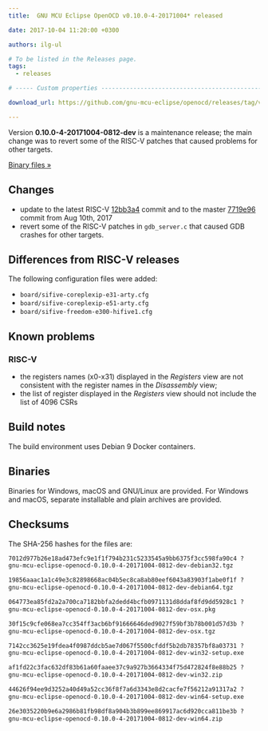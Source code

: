 ```yaml
---
title:  GNU MCU Eclipse OpenOCD v0.10.0-4-20171004* released

date: 2017-10-04 11:20:00 +0300

authors: ilg-ul

# To be listed in the Releases page.
tags:
  - releases

# ----- Custom properties -----------------------------------------------------

download_url: https://github.com/gnu-mcu-eclipse/openocd/releases/tag/v0.10.0-4-20171004-0812-dev

---
```


Version **0.10.0-4-20171004-0812-dev** is a maintenance release; the main change was to revert some of the RISC-V patches that caused problems for other targets.

<!-- truncate -->

<p><a href={ frontMatter.download_url }>Binary files »</a></p>

## Changes

* update to the latest RISC-V [12bb3a4](https://github.com/gnu-mcu-eclipse/openocd/commit/12bb3a4fd4a3fe52e15ff01dfff1a7a723d46463) commit and to the master [7719e96](https://github.com/gnu-mcu-eclipse/openocd/commit/7719e9618e753ac41a46a2488dfba549ac578891) commit from Aug 10th, 2017
* revert some of the RISC-V patches in `gdb_server.c` that caused GDB crashes for other targets.

## Differences from RISC-V releases

The following configuration files were added:

* `board/sifive-coreplexip-e31-arty.cfg`
* `board/sifive-coreplexip-e51-arty.cfg`
* `board/sifive-freedom-e300-hifive1.cfg`

## Known problems

### RISC-V

* the registers names (x0-x31) displayed in the _Registers_ view are not consistent with the register names in the _Disassembly_ view;
* the list of register displayed in the _Registers_ view should not include the list of 4096 CSRs

## Build notes

The build environment uses Debian 9 Docker containers.

## Binaries

Binaries for Windows, macOS and GNU/Linux are provided. For Windows and macOS, separate installable and plain archives are provided.

## Checksums

The SHA-256 hashes for the files are:

```txt
7012d977b26e18ad473efc9e1f1f794b231c5233545a9bb6375f3cc598fa90c4 ?
gnu-mcu-eclipse-openocd-0.10.0-4-20171004-0812-dev-debian32.tgz

19856aaac1a1c49e3c82898668ac04b5ec8ca8ab80eef6043a83903f1abe0f1f ?
gnu-mcu-eclipse-openocd-0.10.0-4-20171004-0812-dev-debian64.tgz

064773ea85fd2a2a700ca7182bbfa2dedd4bcfb0971131d8ddaf8fd9dd5928c1 ?
gnu-mcu-eclipse-openocd-0.10.0-4-20171004-0812-dev-osx.pkg

30f15c9cfe068ea7cc354ff3acb6bf91666646ded9027f59bf3b78b001d57d3b ?
gnu-mcu-eclipse-openocd-0.10.0-4-20171004-0812-dev-osx.tgz

7142cc3625e19fdea4f0987ddcb5ae7d067f5500cfddf5b2db78357bf8a03731 ?
gnu-mcu-eclipse-openocd-0.10.0-4-20171004-0812-dev-win32-setup.exe

af1fd22c3fac632df83b61a60faaee37c9a927b3664334f75d472824f8e88b25 ?
gnu-mcu-eclipse-openocd-0.10.0-4-20171004-0812-dev-win32.zip

44626f94ee9d3252a40d49a52cc36f8f7a6d3343e8d2cacfe7f56212a91317a2 ?
gnu-mcu-eclipse-openocd-0.10.0-4-20171004-0812-dev-win64-setup.exe

26e3035220b9e6a2986b81fb98df8a904b3b899ee869917ac6d920cca811be3b ?
gnu-mcu-eclipse-openocd-0.10.0-4-20171004-0812-dev-win64.zip
```
